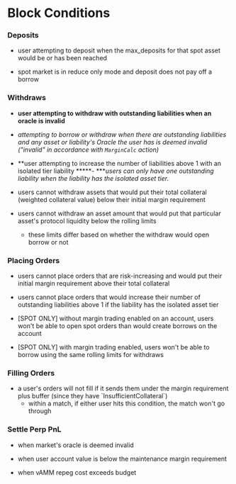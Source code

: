 # Block Conditions

### Deposits

*   user attempting to deposit when the max\_deposits for that spot asset would be or has been reached

*   spot market is in reduce only mode and deposit does not pay off a borrow

### Withdraws

*   **user attempting to withdraw with outstanding liabilities when an oracle is invalid**

*   *attempting to borrow or withdraw when there are outstanding liabilities and any asset or liability's Oracle the user has is deemed invalid ("invalid" in accordance with *`MarginCalc`* action)*

*   **user attempting to increase the number of liabilities above 1 with an isolated tier liability
    *****- ****users can only have one outstanding liability when the liability has the isolated asset tier.*

*   users cannot withdraw assets that would put their total collateral (weighted collateral value) below their initial margin requirement

*   users cannot withdraw an asset amount that would put that particular asset's protocol liquidity below the rolling limits
    *   these limits differ based on whether the withdraw would open borrow or not

### Placing Orders

*   users cannot place orders that are risk-increasing and would put their initial margin requirement above their total collateral

*   users cannot place orders that would increase their number of outstanding liabilities above 1 if the liability has the isolated asset tier

*   \[SPOT ONLY] without margin trading enabled on an account, users won't be able to open spot orders than would create borrows on the account

*   \[SPOT ONLY] with margin trading enabled, users won't be able to borrow using the same rolling limits for withdraws

### Filling Orders

*   a user's orders will not fill if it sends them under the margin requirement plus buffer (since they have \`InsufficientCollateral\`)
    *   within a match, if either user hits this condition, the match won't go through

### **Settle Perp PnL**

*   when market's oracle is deemed invalid

*   when user account value is below the maintenance margin requirement

*   when vAMM repeg cost exceeds budget